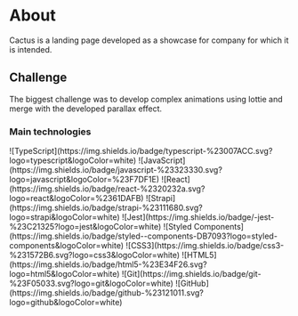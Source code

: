 
# About

Cactus is a landing page developed as a showcase for
company for which it is intended.

## Challenge

The biggest challenge was to develop complex animations using lottie
and merge with the developed parallax effect.

### Main technologies

<SkillsContainer>
<SkillRow >
  ![TypeScript](https://img.shields.io/badge/typescript-%23007ACC.svg?logo=typescript&logoColor=white)
  ![JavaScript](https://img.shields.io/badge/javascript-%23323330.svg?logo=javascript&logoColor=%23F7DF1E)
</SkillRow>

<SkillRow>
  ![React](https://img.shields.io/badge/react-%2320232a.svg?logo=react&logoColor=%2361DAFB)
  ![Strapi](https://img.shields.io/badge/strapi-%23111680.svg?logo=strapi&logoColor=white)
  ![Jest](https://img.shields.io/badge/-jest-%23C21325?logo=jest&logoColor=white)
  ![Styled
  Components](https://img.shields.io/badge/styled--components-DB7093?logo=styled-components&logoColor=white)
  ![CSS3](https://img.shields.io/badge/css3-%231572B6.svg?logo=css3&logoColor=white)
  ![HTML5](https://img.shields.io/badge/html5-%23E34F26.svg?logo=html5&logoColor=white)
</SkillRow>

<SkillRow>
![Git](https://img.shields.io/badge/git-%23F05033.svg?logo=git&logoColor=white)
![GitHub](https://img.shields.io/badge/github-%23121011.svg?logo=github&logoColor=white)
</SkillRow>
</SkillsContainer>
